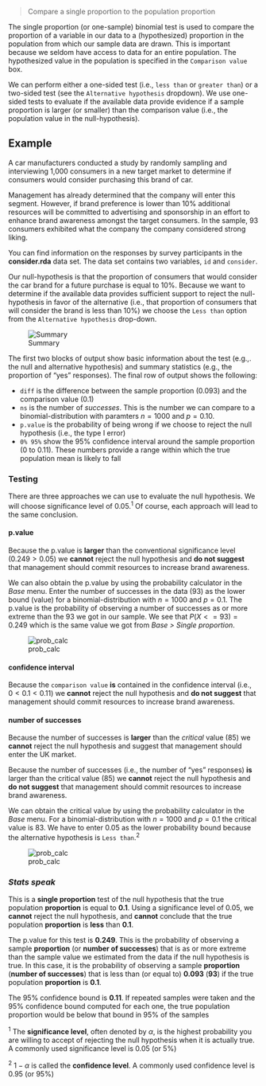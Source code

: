 > Compare a single proportion to the population proportion

The single proportion (or one-sample) binomial test is used to compare the proportion of a variable in our data to a (hypothesized) proportion in the population from which our sample data are drawn. This is important because we seldom have access to data for an entire population. The hypothesized value in the population is specified in the `Comparison value` box.

We can perform either a one-sided test (i.e., `less than` or `greater than`) or a two-sided test (see the `Alternative hypothesis` dropdown). We use one-sided tests to evaluate if the available data provide evidence if a sample proportion is larger (or smaller) than the comparison value (i.e., the population value in the null-hypothesis).

<!--
```r
nr <- 93
consider <-
	data.frame(
	  id = runif(2000, 1000, 4000) %>% round(0) %>% unique %>% .[1:1000],
	  consider = c(rep("yes",nr),rep("no",1000-nr)) %>% sample()
	)

save(consider, file = "~/Desktop/consider.rda")
```
-->

## Example

A car manufacturers conducted a study by randomly sampling and interviewing 1,000 consumers in a new target market to determine if consumers would consider purchasing this brand of car.

Management has already determined that the company will enter this segment. However, if brand preference is lower than 10% additional resources will be committed to advertising and sponsorship in an effort to enhance brand awareness amongst the target consumers. In the sample, 93 consumers exhibited what the company the company considered strong liking.

You can find information on the responses by survey participants in the **consider.rda** data set. The data set contains two variables, `id` and `consider`.

Our null-hypothesis is that the proportion of consumers that would consider the car brand for a future purchase is equal to 10%. Because we want to determine if the available data provides sufficient support to reject the null-hypothesis in favor of the alternative (i.e., that proportion of consumers that will consider the brand is less than 10%) we choose the `Less than` option from the `Alternative hypothesis` drop-down.

![Summary](figures_quant/single_proportion_summary.png)

The first two blocks of output show basic information about the test (e.g.,. the null and alternative hypothesis) and summary statistics (e.g., the proportion of "yes" responses). The final row of output shows the following:

* `diff` is the difference between the sample proportion (0.093) and the comparison value (0.1)
* `ns` is the number of _successes_. This is the number we can compare to a binomial-distribution with paramters $n = 1000$ and $p = 0.10$.
* `p.value` is the probability of being wrong if we choose to reject the null hypothesis (i.e., the type I error)
* `0% 95%` show the 95% confidence interval around the sample proportion (0 to 0.11). These numbers provide a range within which the true population mean is likely to fall

### Testing

There are three approaches we can use to evaluate the null hypothesis. We will choose significance level of 0.05.<sup>1</sup> Of course, each approach will lead to the same conclusion.

#### p.value

Because the p.value is **larger** than the conventional significance level ($0.249 > 0.05$) we **cannot** reject the null hypothesis and **do not suggest** that management should commit resources to increase brand awareness.

We can also obtain the p.value by using the probability calculator in the _Base_ menu. Enter the number of successes in the data (93) as the lower bound (value) for a binomial-distribution with $n = 1000$ and $p = 0.1$. The p.value is the probability of observing a number of successes as or more extreme than the 93 we got in our sample. We see that $P(X <= 93) = 0.249$ which is the same value we got from _Base > Single proportion_.

![prob_calc](figures_quant/single_proportion_prob_calc_v.png)

#### confidence interval

Because the `comparison value` **is** contained in the confidence interval (i.e., $0 < 0.1 < 0.11$) we **cannot** reject the null hypothesis and **do not suggest** that management should commit resources to increase brand awareness.

#### number of successes

Because the number of successes is **larger** than the _critical_ value (85) we **cannot** reject the null hypothesis and suggest that management should enter the UK market.

Because the number of successes (i.e., the number of "yes" responses) **is** larger than the critical value (85) we **cannot** reject the null hypothesis and **do not suggest** that management should commit resources to increase brand awareness.

We can obtain the critical value by using the probability calculator in the _Base_ menu. For a binomial-distribution with $n = 1000$ and $p = 0.1$ the critical value is 83. We have to enter 0.05 as the lower probability bound because the alternative hypothesis is `Less than`.<sup>2</sup>

![prob_calc](figures_quant/single_proportion_prob_calc_p.png)

<!--
In addition to the numerical output provided in the _Summary_ tab we can visualize the data in the _Plot_ tab. The settings in the side-panel are the same as before. The black lines in the histogram show the sample mean (solid) and the confidence interval around the sample mean (dashed). The red line shows the comparison value (i.e., unit sales under the null-hypothesis). Because the red line does **not** fall within the confidence interval (1897 to Inf.) we reject the null-hypothesis in favor of the alternative.

![Plot](figures_quant/single_proportion_plot.png)
-->

### _Stats speak_

This is a **single proportion** test of the null hypothesis that the true population **proportion** is equal to **0.1**. Using a significance level of 0.05, we **cannot** reject the null hypothesis, and **cannot** conclude that the true population **proportion** is **less** than **0.1**.

The p.value for this test is **0.249**. This is the probability of observing a sample **proportion** (or **number of successes**) that is as or more extreme than the sample value we estimated from the data if the null hypothesis is true. In this case, it is the probability of observing a sample **proportion** (**number of successes**) that is less than (or equal to) **0.093** (**93**) if the true population **proportion** is **0.1**.

The 95% confidence bound is **0.11**. If repeated samples were taken and the 95% confidence bound computed for each one, the true population proportion would be below that bound in 95% of the samples

<sup>1</sup> The **significance level**, often denoted by $\alpha$, is the highest probability you are willing to accept of rejecting the null hypothesis when it is actually true. A commonly used significance level is 0.05 (or 5%)

<sup>2</sup> $1 - \alpha$ is called the **confidence level**. A commonly used confidence level is 0.95 (or 95%)

<!--
To be more precise, if repeated samples were taken and the 95% confidence interval was computed for each sample, 95% of the intervals would contain the true population mean
-->

